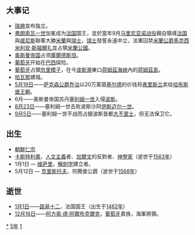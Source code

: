 {{noteTA
|G1=地名
|1=zh-hans:哈瓦那;zh-tw:哈瓦那;zh-hk:夏灣拿;zh-cn:哈瓦那;
}}{{yearTOC|1515|明'''[[正德|正德]]十年'''；越南'''[[洪順|洪順]]七年'''；日本'''[[永正|永正]]十二年'''}}

== 大事记 ==
*[[瑞典|瑞典]]宣布独立。
*[[弗朗索瓦一世_(法兰西)|弗朗索瓦一世]]加冕成为[[法国|法国]]国王，並於當年9月[[马里尼亚诺战役|马里尼亚诺战役]]親自領導[[法蘭西王國|法国]]與[[威尼斯共和國|威尼斯]]聯軍大勝[[米蘭公國|米蘭]]與[[舊瑞士邦聯|瑞士]]，[[舊瑞士邦聯|瑞士]]發誓永遠中立，法軍囚禁[[米蘭公爵|米蘭公爵]][[馬克西米利安·斯福爾扎|馬克西米利安·斯福爾扎]]並占領[[米蘭公國|米蘭公國]]。
*[[奥斯曼帝国|奥斯曼帝国]]占领[[庫爾德斯坦|庫爾德斯坦]]。
*[[葡萄牙|葡萄牙]]开始在[[巴西|巴西]]探险。
*[[葡萄牙|葡萄牙]]占領[[忽里模子|忽里模子]]，在今[[波斯灣|波斯灣]]東口[[荷姆茲海峽|荷姆茲海峽]]內的[[荷姆茲島|荷姆茲島]]。
*[[哈瓦那|哈瓦那]]建城。
*[[5月19日|5月19日]]——[[萨克森公爵|萨克森公爵]][[乔治_(萨克森)|乔治]]以20万莱茵[[基尔德|基尔德]]的价钱将[[弗里斯兰|弗里斯兰]]卖给[[哈布斯堡王朝|哈布斯堡王朝]]。
*6月——奥斯曼帝国苏丹[[塞利姆一世|塞利姆一世]]入侵[[波斯|波斯]]。
*[[8月23日|8月23日]]——塞利姆一世击败波斯沙阿[[伊斯迈尔一世|伊斯迈尔一世]]。
*[[9月5日|9月5日]]——塞利姆一世不战而占据波斯首都[[大不里士|大不里士]]，但无法保卫它。

== 出生 ==
*[[朝鮮仁宗|朝鮮仁宗]]
*[[卡斯特利奧|卡斯特利奧]]，[[人文主义|人文主義]]者、[[加尔文|加爾文]]的反對者、[[神學|神學家]]（逝世于[[1563年|1563年]]）
* 1月1日 — [[维萨里|维萨里]]，[[解剖學|解剖学]]建立者。
* 5月12日 — [[克里斯托夫_(符腾堡)|克里斯托夫]]，符腾堡公爵（逝世于[[1568年|1568年]]）

== 逝世 ==
{{Wikisource year mention}}
*[[1月1日|1月1日]]——[[路易十二|路易十二]]，法国国王（出生于[[1462年|1462年]]）
*[[12月16日|12月16日]]——[[阿方索·德·阿爾布克爾克|阿方索·德·阿爾布克爾克]]，[[葡萄牙|葡萄牙]]貴族，海軍將領。

[[Category:1515年|*]]
[[Category:1510年代|5年]]
[[Category:16世纪各年|1]]